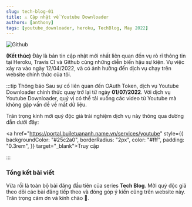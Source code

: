 ```yaml
---
slug: tech-blog-01
title: ⚠ Cập nhật về Youtube Downloader
authors: [anthony]
tags: [youtube_downloader, heroku, TechBlog, May 2022]
---
```



![Github](./partials/img/Github.png)

**(Kết thúc)** Đây là bản tin cập nhật mới nhất liên quan đến vụ rò rỉ thông tin tại Heroku, Travis CI và Github cùng những diễn biến hậu
sự kiện. Vụ việc xảy ra vào ngày 12/04/2022, và có ảnh hưởng đến dịch vụ chạy trên website chính thức của tôi.

:::tip Thông báo
Sau sự cố liên quan đến OAuth Token, dịch vụ Youtube Downloader chính thức quay trở lại từ ngày **01/07/2022**.
Với dịch vụ Youtube Downloader, quý vị có thể tải xuống các video từ Youtube mà không gặp vấn đề về mất dữ liệu.

Trân trọng kính mời quý độc giả trải nghiệm dịch vụ này thông qua dường dẫn dưới đây:

<!-- prettier-ignore -->
<a href="https://portal.builetuananh.name.vn/services/youtube" style={{ backgroundColor: "#25c2a0", borderRadius: "2px", color: "#fff", padding: "0.3rem", }} target="_blank">Truy cập</a>

:::

<!-- truncate -->

<Tabs lazy>
  <TabItem value="news" label="Điểm tin" default>
    <News />
  </TabItem>
  <TabItem value="time" label="Sự kiện">
    <Timeline />
  </TabItem>
  <TabItem value="post" label="Hậu sự kiện">
    <PostEvent />
  </TabItem>
</Tabs>

### Tổng kết bài viết

Vừa rồi là toàn bộ bài đăng đầu tiên của series **Tech Blog**. Mời quý độc giả theo dõi các bài đăng
tiếp theo và đóng góp ý kiến cũng trên website này. Trân trọng cảm ơn và kính chào 👋.
